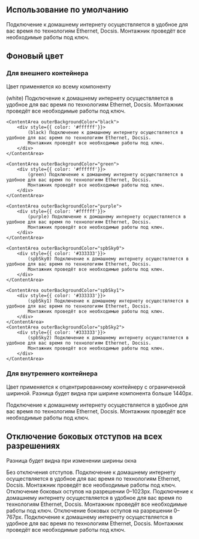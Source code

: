 
## Использование по умолчанию

<Playground style={wrapperStyles}>
    <ContentArea>
        Подключение к домашнему интернету осуществляется в удобное для вас время по технологиям Ethernet, Docsis.
        Монтажник проведёт все необходимые работы под ключ.
    </ContentArea>
</Playground>

## Фоновый цвет

### Для внешнего контейнера
Цвет применяется ко всему компоненту

<Playground style={wrapperStyles}>
    <ContentArea outerBackgroundColor="white">
        <div style={{ color: '#333333'}}>
            (white) Подключение к домашнему интернету осуществляется в удобное для вас время по технологиям Ethernet, Docsis.
            Монтажник проведёт все необходимые работы под ключ.
        </div>
    </ContentArea>

    <ContentArea outerBackgroundColor="black">
        <div style={{ color: '#ffffff'}}>
            (black) Подключение к домашнему интернету осуществляется в удобное для вас время по технологиям Ethernet, Docsis.
            Монтажник проведёт все необходимые работы под ключ.
        </div>
    </ContentArea>

    <ContentArea outerBackgroundColor="green">
        <div style={{ color: '#ffffff'}}>
            (green) Подключение к домашнему интернету осуществляется в удобное для вас время по технологиям Ethernet, Docsis.
            Монтажник проведёт все необходимые работы под ключ.
        </div>
    </ContentArea>

    <ContentArea outerBackgroundColor="purple">
        <div style={{ color: '#ffffff'}}>
            (purple) Подключение к домашнему интернету осуществляется в удобное для вас время по технологиям Ethernet, Docsis.
            Монтажник проведёт все необходимые работы под ключ.
        </div>
    </ContentArea>

    <ContentArea outerBackgroundColor="spbSky0">
        <div style={{ color: '#333333'}}>
            (spbSky0) Подключение к домашнему интернету осуществляется в удобное для вас время по технологиям Ethernet, Docsis.
            Монтажник проведёт все необходимые работы под ключ.
        </div>
    </ContentArea>

    <ContentArea outerBackgroundColor="spbSky1">
        <div style={{ color: '#333333'}}>
            (spbSky1) Подключение к домашнему интернету осуществляется в удобное для вас время по технологиям Ethernet, Docsis.
            Монтажник проведёт все необходимые работы под ключ.
        </div>
    </ContentArea>
    <ContentArea outerBackgroundColor="spbSky2">
        <div style={{ color: '#333333'}}>
            (spbSky2) Подключение к домашнему интернету осуществляется в удобное для вас время по технологиям Ethernet, Docsis.
            Монтажник проведёт все необходимые работы под ключ.
        </div>
    </ContentArea>
</Playground>

### Для внутреннего контейнера
Цвет применяется к отцентрированному контейнеру с ограниченной шириной.
Разница будет видна при ширине компонента больше 1440px.

<Playground style={wrapperStyles}>
    <ContentArea innerBackgroundColor="purple">
        <div style={{ color: '#ffffff'}}>
            Подключение к домашнему интернету осуществляется в удобное для вас время по технологиям Ethernet, Docsis.
            Монтажник проведёт все необходимые работы под ключ.
        </div>
    </ContentArea>
</Playground>

## Отключение боковых отступов на всех разрешениях

Разница будет видна при изменении ширины окна

<Playground style={blockStyle}>
    <ContentArea disableIndents="all" outerBackgroundColor="spbSky0">
        Без отключения отступов. Подключение к домашнему интернету осуществляется в удобное для вас время по технологиям Ethernet, Docsis.
        Монтажник проведёт все необходимые работы под ключ.
    </ContentArea>
    <ContentArea disableIndents="mobile-tablet" outerBackgroundColor="spbSky0">
        Отключение боковых оступов на разрешении 0–1023px. Подключение к домашнему интернету осуществляется в удобное для вас время по технологиям Ethernet, Docsis.
        Монтажник проведёт все необходимые работы под ключ.
    </ContentArea>
    <ContentArea disableIndents="mobile" outerBackgroundColor="spbSky0">
        Отключение боковых оступов на разрешении 0–767px. Подключение к домашнему интернету осуществляется в удобное для вас время по технологиям Ethernet, Docsis.
        Монтажник проведёт все необходимые работы под ключ.
    </ContentArea>
</Playground>
